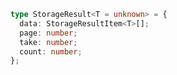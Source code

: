 ```ts
type StorageResult<T = unknown> = {
  data: StorageResultItem<T>[];
  page: number;
  take: number;
  count: number;
};
```
